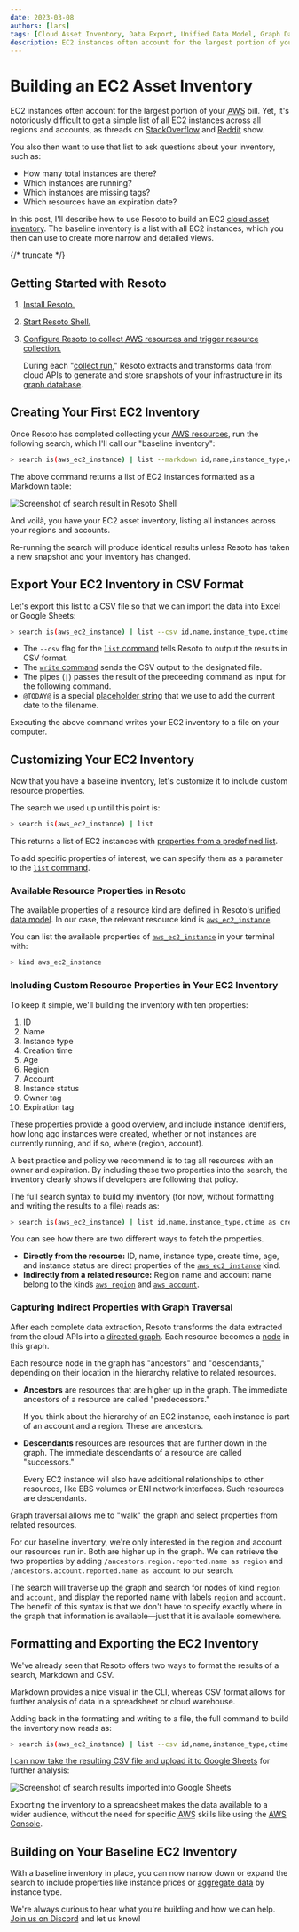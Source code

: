 ```yaml
---
date: 2023-03-08
authors: [lars]
tags: [Cloud Asset Inventory, Data Export, Unified Data Model, Graph Database, Resoto CLI, Search, AWS]
description: EC2 instances often account for the largest portion of your AWS bill. Yet, it's notoriously difficult to get a simple list of all EC2 instances across all regions and accounts. Resoto can be used to build an EC2 cloud asset inventory.
---
```


# Building an EC2 Asset Inventory

EC2 instances often account for the largest portion of your <abbr title="Amazon Web Services">AWS</abbr> bill. Yet, it's notoriously difficult to get a simple list of all EC2 instances across all regions and accounts, as threads on [StackOverflow](https://stackoverflow.com/questions/42086712/how-to-see-all-running-amazon-ec2-instances-across-all-regions) and [Reddit](https://reddit.com/r/aws/comments/s83381/list_ec2_instances_from_all_accounts_in_all) show.

You also then want to use that list to ask questions about your inventory, such as:

- How many total instances are there?
- Which instances are running?
- Which instances are missing tags?
- Which resources have an expiration date?

In this post, I'll describe how to use Resoto to build an EC2 [cloud asset inventory](../cloud-asset-inventory/index.mdx). The baseline inventory is a list with all EC2 instances, which you then can use to create more narrow and detailed views.

{/* truncate */}

## Getting Started with Resoto

1. [Install Resoto.](/docs/getting-started/install-resoto)

2. [Start Resoto Shell.](/docs/getting-started/launch-resoto#launching-resoto-shell)

3. [Configure Resoto to collect <abbr title="Amazon Web Services">AWS</abbr> resources and trigger resource collection.](/docs/how-to-guides/data-sources/collect-aws-resource-data)

   During each "[collect run](/docs/concepts/cloud-data-sync#resource-collection)," Resoto extracts and transforms data from cloud APIs to generate and store snapshots of your infrastructure in its [graph database](/docs/concepts/asset-inventory-graph).

## Creating Your First EC2 Inventory

Once Resoto has completed collecting your [<abbr title="Amazon Web Services">AWS</abbr> resources](/docs/reference/unified-data-model/aws), run the following search, which I'll call our "baseline inventory":

```bash
> search is(aws_ec2_instance) | list --markdown id,name,instance_type,ctime as create_time, age,/ancestors.region.reported.name as region,/ancestors.account.reported.name as account,instance_status,tags.owner,tags.expiration
```

The above command returns a list of EC2 instances formatted as a Markdown table:

![Screenshot of search result in Resoto Shell](./img/resoto-shell.png)

And voilà, you have your EC2 asset inventory, listing all instances across your regions and accounts.

Re-running the search will produce identical results unless Resoto has taken a new snapshot and your inventory has changed.

## Export Your EC2 Inventory in CSV Format

Let's export this list to a CSV file so that we can import the data into Excel or Google Sheets:

```bash
> search is(aws_ec2_instance) | list --csv id,name,instance_type,ctime as create_time, age,/ancestors.region.reported.name as region,/ancestors.account.reported.name as account,instance_status,tags.owner,tags.expiration | write ec2_inventory-@TODAY@.csv
```

- The `--csv` flag for the [`list` command](/docs/reference/cli/list) tells Resoto to output the results in CSV format.
- The [`write` command](/docs/reference/cli/write) sends the CSV output to the designated file.
- The pipes (`|`) passes the result of the preceeding command as input for the following command.
- `@TODAY@` is a special [placeholder string](/docs/reference/cli#placeholder-strings) that we use to add the current date to the filename.

Executing the above command writes your EC2 inventory to a file on your computer.

## Customizing Your EC2 Inventory

Now that you have a baseline inventory, let's customize it to include custom resource properties.

The search we used up until this point is:

```bash
> search is(aws_ec2_instance) | list
```

This returns a list of EC2 instances with [properties from a predefined list](/docs/reference/cli/list#options).

To add specific properties of interest, we can specify them as a parameter to the [`list` command](/docs/reference/cli/list).

### Available Resource Properties in Resoto

The available properties of a resource kind are defined in Resoto's [unified data model](/docs/reference/unified-data-model). In our case, the relevant resource kind is [`aws_ec2_instance`](/docs/reference/unified-data-model/aws#aws_ec2_instance).

You can list the available properties of [`aws_ec2_instance`](/docs/reference/unified-data-model/aws#aws_ec2_instance) in your terminal with:

```bash
> kind aws_ec2_instance
```

### Including Custom Resource Properties in Your EC2 Inventory

To keep it simple, we'll building the inventory with ten properties:

1. ID
2. Name
3. Instance type
4. Creation time
5. Age
6. Region
7. Account
8. Instance status
9. Owner tag
10. Expiration tag

These properties provide a good overview, and include instance identifiers, how long ago instances were created, whether or not instances are currently running, and if so, where (region, account).

A best practice and policy we recommend is to tag all resources with an owner and expiration. By including these two properties into the search, the inventory clearly shows if developers are following that policy.

The full search syntax to build my inventory (for now, without formatting and writing the results to a file) reads as:

```bash
> search is(aws_ec2_instance) | list id,name,instance_type,ctime as create_time, age,/ancestors.region.reported.name as region,/ancestors.account.reported.name as account,instance_status,tags.owner,tags.expiration
```

You can see how there are two different ways to fetch the properties.

- **Directly from the resource:** ID, name, instance type, create time, age, and instance status are direct properties of the [`aws_ec2_instance`](/docs/reference/unified-data-model/aws#aws_ec2_instance) kind.
- **Indirectly from a related resource:** Region name and account name belong to the kinds [`aws_region`](/docs/reference/unified-data-model/aws#aws_region) and [`aws_account`](/docs/reference/unified-data-model/aws#aws_account).

### Capturing Indirect Properties with Graph Traversal

After each complete data extraction, Resoto transforms the data extracted from the cloud APIs into a [directed graph](/docs/concepts/asset-inventory-graph). Each resource becomes a [node](/docs/concepts/asset-inventory-graph#nodes) in this graph.

Each resource node in the graph has "ancestors" and "descendants," depending on their location in the hierarchy relative to related resources.

- **Ancestors** are resources that are higher up in the graph. The immediate ancestors of a resource are called "predecessors."

  If you think about the hierarchy of an EC2 instance, each instance is part of an account and a region. These are ancestors.

- **Descendants** resources are resources that are further down in the graph. The immediate descendants of a resource are called "successors."

  Every EC2 instance will also have additional relationships to other resources, like EBS volumes or ENI network interfaces. Such resources are descendants.

Graph traversal allows me to "walk" the graph and select properties from related resources.

For our baseline inventory, we're only interested in the region and account our resources run in. Both are higher up in the graph. We can retrieve the two properties by adding `/ancestors.region.reported.name as region` and `/ancestors.account.reported.name as account` to our search.

The search will traverse up the graph and search for nodes of kind `region` and `account`, and display the reported name with labels `region` and `account`. The benefit of this syntax is that we don't have to specify exactly where in the graph that information is available—just that it is available somewhere.

## Formatting and Exporting the EC2 Inventory

We've already seen that Resoto offers two ways to format the results of a search, Markdown and CSV.

Markdown provides a nice visual in the CLI, whereas CSV format allows for further analysis of data in a spreadsheet or cloud warehouse.

Adding back in the formatting and writing to a file, the full command to build the inventory now reads as:

```bash
> search is(aws_ec2_instance) | list --csv id,name,instance_type,ctime as create_time, age,/ancestors.region.reported.name as region,/ancestors.account.reported.name as account,instance_status,tags.owner,tags.expiration | write ec2_inventory-@TODAY@.csv
```

[I can now take the resulting CSV file and upload it to Google Sheets](/docs/how-to-guides/data-export/export-data-to-google-sheets) for further analysis:

![Screenshot of search results imported into Google Sheets](./img/google-sheets.png)

Exporting the inventory to a spreadsheet makes the data available to a wider audience, without the need for specific <abbr title="Amazon Web Services">AWS</abbr> skills like using the [AWS Console](https://aws.amazon.com/console).

## Building on Your Baseline EC2 Inventory

With a baseline inventory in place, you can now narrow down or expand the search to include properties like instance prices or [aggregate data](/docs/reference/search/aggregation) by instance type.

We're always curious to hear what you're building and how we can help. [Join us on Discord](https://discord.gg/someengineering) and let us know!
